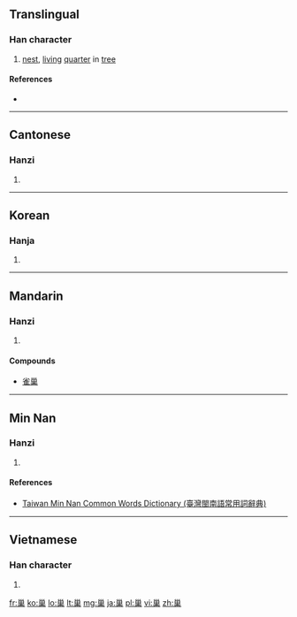 {{also|巣}}
==Translingual==

===Han character===
{{Han char|rn=47|rad=巛|as=08|sn=11|four=3290<sub>4</sub>|canj=女女田木 (VVWD)|ids=⿱[[巛]][[果]]}}

# [[nest]], [[living]] [[quarter]] in [[tree]]

====References====
* {{Han ref|kx=0324.170|dkj=08696|dj=0625.090|hdz=21098.090|uh=5DE2|ud=24034|bh=B15F|bd=45407}}

----

==Cantonese==

===Hanzi===
{{yue-hanzi|jyut=[[caau4]]|y=chaau4}}

# {{defn|lang=yue|sort=巛08}}

----

==Korean==

===Hanja===
{{ko-hanja|hangeul=소|rv=so|mr=so}}

# {{defn|lang=ko|sort=巛08}}

----

==Mandarin==

===Hanzi===
{{cmn-hanzi|pin=[[cháo]] ([[chao2]])|wg=ch'ao<sup>2</sup>}}

# {{defn|lang=cmn|sort=巛08}}

====Compounds====
* [[雀巢]]

----

==Min Nan==

===Hanzi===
{{nan-hanzi|tlpa=[[tsâu]] (tsau<sup>5</sup>)}}

# {{defn|lang=nan|sort=巛08}}

====References====
*[http://twblg.dict.edu.tw/holodict_new/index.html Taiwan Min Nan Common Words Dictionary (臺灣閩南語常用詞辭典)]

----

==Vietnamese==

===Han character===
{{vi-hantu|[[sào]]|rs=巛08}}

# {{defn|lang=vi|sort=巛08}}

[[fr:巢]]
[[ko:巢]]
[[lo:巢]]
[[lt:巢]]
[[mg:巢]]
[[ja:巢]]
[[pl:巢]]
[[vi:巢]]
[[zh:巢]]